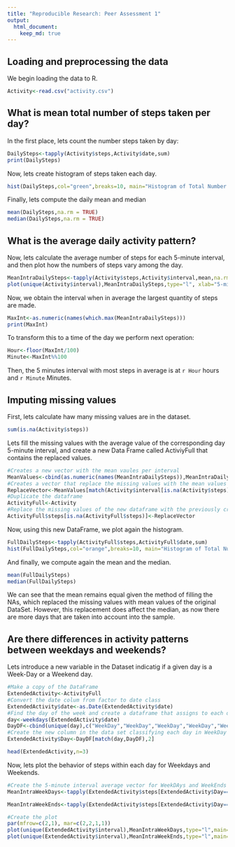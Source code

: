 ```yaml
---
title: "Reproducible Research: Peer Assessment 1"
output: 
  html_document:
    keep_md: true
---
```



## Loading and preprocessing the data

We begin loading the data to R.
```r
Activity<-read.csv("activity.csv")
```



## What is mean total number of steps taken per day?
In the first place, lets count the number steps taken by day: 

```r
DailySteps<-tapply(Activity$steps,Activity$date,sum)
print(DailySteps)
```

Now, lets create histogram of steps taken each day.

```r
hist(DailySteps,col="green",breaks=10, main="Histogram of Total Number of Daily Steps")
```

Finally, lets compute the daily mean and median

```r
mean(DailySteps,na.rm = TRUE)
median(DailySteps,na.rm = TRUE)
```

## What is the average daily activity pattern?

Now, lets calculate the average number of steps for each 5-minute interval, and then plot how the numbers of steps vary among the day.
```r
MeanIntraDailySteps<-tapply(Activity$steps,Activity$interval,mean,na.rm=TRUE)
plot(unique(Activity$interval),MeanIntraDailySteps,type="l", xlab="5-minutes Intraday intervals", ylab = "Average number of steps")
```

Now, we obtain the interval when in average the largest quantity of steps are made.  

```r
MaxInt<-as.numeric(names(which.max(MeanIntraDailySteps)))
print(MaxInt)
```
To transform this to a time of the day we perform next operation:

```r
Hour<-floor(MaxInt/100)
Minute<-MaxInt%%100
```
Then, the 5 minutes interval with most steps in average is at `r Hour` hours and `r Minute` Minutes.

## Imputing missing values

First, lets calculate haw many missing values are in the dataset.
```r
sum(is.na(Activity$steps))
```
Lets fill the missing values with the average value of the corresponding day 5-minute interval, and create a new Data Frame called ActiviyFull that contains the replaced values.
```r
#Creates a new vector with the mean vaules per interval
MeanValues<-cbind(as.numeric(names(MeanIntraDailySteps)),MeanIntraDailySteps)
#Creates a vector that replace the missing values with the mean values per interval
ReplaceVector<-MeanValues[match(Activity$interval[is.na(Activity$steps)],MeanValues),2]
#Duplicate the dataframe
ActivityFull<-Activity
#Replace the missing values of the new dataframe with the previously created vector of mean values per interval.
ActivityFull$steps[is.na(ActivityFull$steps)]<-ReplaceVector
```

Now, using this new DataFrame, we plot again the histogram.
```r
FullDailySteps<-tapply(ActivityFull$steps,ActivityFull$date,sum)
hist(FullDailySteps,col="orange",breaks=10, main="Histogram of Total Number of Daily Steps after replacing NAs")
```

And finally, we compute again the mean and the median.
```r
mean(FullDailySteps)
median(FullDailySteps)
```
We can see that the mean remains equal given the method of filling the NAs, which replaced the missing values with mean values of the original DataSet. However, this replacement does affect the median, as now there are more days that are taken into account into the sample.

## Are there differences in activity patterns between weekdays and weekends?

Lets introduce a new variable in the Dataset indicatig if a given day is a Week-Day or a Weekend day.

```r
#Make a copy of the DataFrame
ExtendedActivity<-ActivityFull
#Convert the date colum from factor to date class
ExtendedActivity$date<-as.Date(ExtendedActivity$date)
#Find the day of the week and create a dataframe that assigns to each day of the week the category of WeekDay and WeekEnd accordanly.
day<-weekdays(ExtendedActivity$date)
DayDF<-cbind(unique(day),c("WeekDay","WeekDay","WeekDay","WeekDay","WeekDay","WeekEnd","WeekEnd"))
#Create the new column in the data set classifying each day in WeekDay or WeekEnd
ExtendedActivity$Day<-DayDF[match(day,DayDF),2]

head(ExtendedActivity,n=3)
```

Now, lets plot the  behavior of steps within each day for Weekdays and Weekends.
```r
#Create the 5-minute interval average vector for WeekDAys and WeekEnds
MeanIntraWeekDays<-tapply(ExtendedActivity$steps[ExtendedActivity$Day=="WeekDay"],ExtendedActivity$interval[ExtendedActivity$Day=="WeekDay"],mean,na.rm=TRUE)

MeanIntraWeekEnds<-tapply(ExtendedActivity$steps[ExtendedActivity$Day=="WeekEnd"],ExtendedActivity$interval[ExtendedActivity$Day=="WeekEnd"],mean,na.rm=TRUE)

#Create the plot
par(mfrow=c(2,1), mar=c(2,2,1,1))
plot(unique(ExtendedActivity$interval),MeanIntraWeekDays,type="l",main="WeekDays", xlab="5-minutes Intraday intervals", ylab = "Average number of steps", col="cyan",lwd=3)
plot(unique(ExtendedActivity$interval),MeanIntraWeekEnds,type="l",main="WeekEnds", xlab="5-minutes Intraday intervals", ylab = "Average number of steps", col="cyan",lwd=3)

```
